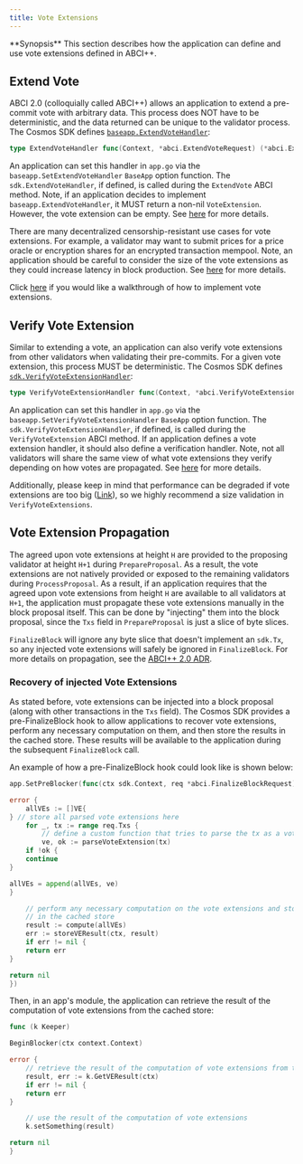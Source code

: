 ```yaml
---
title: Vote Extensions
---
```

<Note>
**Synopsis**
This section describes how the application can define and use vote extensions
defined in ABCI++.
</Note>

## Extend Vote

ABCI 2.0 (colloquially called ABCI++) allows an application to extend a pre-commit vote with arbitrary data. This process does NOT have to be deterministic, and the data returned can be unique to the
validator process. The Cosmos SDK defines [`baseapp.ExtendVoteHandler`](https://github.com/cosmos/cosmos-sdk/blob/v0.53.0/types/abci.go#L32):

```go
type ExtendVoteHandler func(Context, *abci.ExtendVoteRequest) (*abci.ExtendVoteResponse, error)
```

An application can set this handler in `app.go` via the `baseapp.SetExtendVoteHandler`
`BaseApp` option function. The `sdk.ExtendVoteHandler`, if defined, is called during
the `ExtendVote` ABCI method. Note, if an application decides to implement
`baseapp.ExtendVoteHandler`, it MUST return a non-nil `VoteExtension`. However, the vote
extension can be empty. See [here](https://github.com/cometbft/cometbft/blob/v0.38.0-rc1/spec/abci/abci++_methods.md#extendvote)
for more details.

There are many decentralized censorship-resistant use cases for vote extensions.
For example, a validator may want to submit prices for a price oracle or encryption
shares for an encrypted transaction mempool. Note, an application should be careful
to consider the size of the vote extensions as they could increase latency in block
production. See [here](https://github.com/cometbft/cometbft/blob/v0.38.0-rc1/docs/qa/CometBFT-QA-38.md#vote-extensions-testbed)
for more details.

Click [here](https://docs.cosmos.network/main/build/abci/vote-extensions) if you would like a walkthrough of how to implement vote extensions.

## Verify Vote Extension

Similar to extending a vote, an application can also verify vote extensions from
other validators when validating their pre-commits. For a given vote extension,
this process MUST be deterministic. The Cosmos SDK defines [`sdk.VerifyVoteExtensionHandler`](https://github.com/cosmos/cosmos-sdk/blob/v0.50.1/types/abci.go#L29-L31):

```go
type VerifyVoteExtensionHandler func(Context, *abci.VerifyVoteExtensionRequest) (*abci.VerifyVoteExtensionResponse, error)
```

An application can set this handler in `app.go` via the `baseapp.SetVerifyVoteExtensionHandler`
`BaseApp` option function. The `sdk.VerifyVoteExtensionHandler`, if defined, is called
during the `VerifyVoteExtension` ABCI method. If an application defines a vote
extension handler, it should also define a verification handler. Note, not all
validators will share the same view of what vote extensions they verify depending
on how votes are propagated. See [here](https://github.com/cometbft/cometbft/blob/v0.38.0-rc1/spec/abci/abci++_methods.md#verifyvoteextension)
for more details.

Additionally, please keep in mind that performance can be degraded if vote extensions are too big ([Link](https://docs.cometbft.com/v0.38/qa/cometbft-qa-38#vote-extensions-testbed)), so we highly recommend a size validation in `VerifyVoteExtensions`.

## Vote Extension Propagation

The agreed upon vote extensions at height `H` are provided to the proposing validator
at height `H+1` during `PrepareProposal`. As a result, the vote extensions are
not natively provided or exposed to the remaining validators during `ProcessProposal`.
As a result, if an application requires that the agreed upon vote extensions from
height `H` are available to all validators at `H+1`, the application must propagate
these vote extensions manually in the block proposal itself. This can be done by
"injecting" them into the block proposal, since the `Txs` field in `PrepareProposal`
is just a slice of byte slices.

`FinalizeBlock` will ignore any byte slice that doesn't implement an `sdk.Tx`, so
any injected vote extensions will safely be ignored in `FinalizeBlock`. For more
details on propagation, see the [ABCI++ 2.0 ADR](https://github.com/cosmos/cosmos-sdk/blob/main/docs/architecture/adr-064-abci-2.0.md#vote-extension-propagation--verification).

### Recovery of injected Vote Extensions

As stated before, vote extensions can be injected into a block proposal (along with
other transactions in the `Txs` field). The Cosmos SDK provides a pre-FinalizeBlock
hook to allow applications to recover vote extensions, perform any necessary
computation on them, and then store the results in the cached store. These results
will be available to the application during the subsequent `FinalizeBlock` call.

An example of how a pre-FinalizeBlock hook could look like is shown below:

```go expandable
app.SetPreBlocker(func(ctx sdk.Context, req *abci.FinalizeBlockRequest)

error {
    allVEs := []VE{
} // store all parsed vote extensions here
    for _, tx := range req.Txs {
        // define a custom function that tries to parse the tx as a vote extension
        ve, ok := parseVoteExtension(tx)
    if !ok {
    continue
}

allVEs = append(allVEs, ve)
}

    // perform any necessary computation on the vote extensions and store the result
    // in the cached store
    result := compute(allVEs)
    err := storeVEResult(ctx, result)
    if err != nil {
    return err
}

return nil
})
```

Then, in an app's module, the application can retrieve the result of the computation
of vote extensions from the cached store:

```go expandable
func (k Keeper)

BeginBlocker(ctx context.Context)

error {
    // retrieve the result of the computation of vote extensions from the cached store
    result, err := k.GetVEResult(ctx)
    if err != nil {
    return err
}

    // use the result of the computation of vote extensions
    k.setSomething(result)

return nil
}
```
